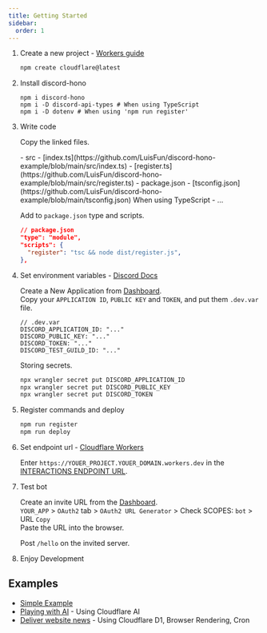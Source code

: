 ```yaml
---
title: Getting Started
sidebar:
  order: 1
---
```



<Steps>

1. Create a new project - [Workers guide](https://developers.cloudflare.com/workers/get-started/guide/)

   ```sh
   npm create cloudflare@latest
   ```

2. Install discord-hono

   ```shell
   npm i discord-hono
   npm i -D discord-api-types # When using TypeScript
   npm i -D dotenv # When using 'npm run register'
   ```

3. Write code

   Copy the linked files.

   <FileTree>
   - src
     - [index.ts](https://github.com/LuisFun/discord-hono-example/blob/main/src/index.ts)
     - [register.ts](https://github.com/LuisFun/discord-hono-example/blob/main/src/register.ts)
   - package.json
   - [tsconfig.json](https://github.com/LuisFun/discord-hono-example/blob/main/tsconfig.json) When using TypeScript
   - ...
   </FileTree>

   Add to `package.json` type and scripts.
   
   ```json
   // package.json
   "type": "module",
   "scripts": {
     "register": "tsc && node dist/register.js",
   },
   ```

4. Set environment variables - [Discord Docs](https://discord.com/developers/docs/tutorials/hosting-on-cloudflare-workers#creating-an-app-on-discord)

   Create a New Application from [Dashboard](https://discord.com/developers/applications).  
   Copy your `APPLICATION ID`, `PUBLIC KEY` and `TOKEN`, and put them `.dev.var` file.

   ```
   // .dev.var
   DISCORD_APPLICATION_ID: "..."
   DISCORD_PUBLIC_KEY: "..."
   DISCORD_TOKEN: "..."
   DISCORD_TEST_GUILD_ID: "..."
   ```

   Storing secrets.

   ```sh
   npx wrangler secret put DISCORD_APPLICATION_ID
   npx wrangler secret put DISCORD_PUBLIC_KEY
   npx wrangler secret put DISCORD_TOKEN
   ```

5. Register commands and deploy

   ```sh
   npm run register
   npm run deploy
   ```

6. Set endpoint url - [Cloudflare Workers](https://dash.cloudflare.com/?to=/:account/workers-and-pages)

   Enter `https://YOUER_PROJECT.YOUER_DOMAIN.workers.dev` in the [INTERACTIONS ENDPOINT URL](https://discord.com/developers/applications).

7. Test bot

   Create an invite URL from the [Dashboard](https://discord.com/developers/applications).  
   `YOUR_APP` > `OAuth2` tab > `OAuth2 URL Generator` > Check SCOPES: `bot` > URL `Copy`  
   Paste the URL into the browser.

   Post `/hello` on the invited server.

8. Enjoy Development

</Steps>

## Examples

- [Simple Example](https://github.com/LuisFun/discord-hono-example)
- [Playing with AI](https://github.com/LuisFun/discord-bot-cloudflare-ai) - Using Cloudflare AI
- [Deliver website news](https://github.com/LuisFun/discord-bot-hoyo-news) - Using Cloudflare D1, Browser Rendering, Cron
